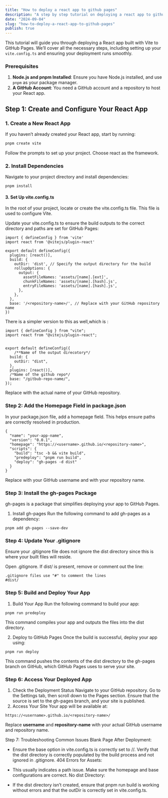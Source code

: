 ```yaml
---
title: "How to deploy a react app to github pages"
description: "A step by step tutorial on deploying a react app to github pages"
date: "2024-09-04"
slug: "how-to-deploy-a-react-app-to-github-pages"
publish: true
---
```


This tutorial will guide you through deploying a React app built with Vite to GitHub Pages. We’ll cover all the necessary steps,
including setting up your `vite.config.ts` and ensuring your deployment runs smoothly.

### Prerequisites

1. **Node.js and pnpm Installed**: Ensure you have Node.js installed, and use `pnpm` as your package manager.
2. **A GitHub Account**: You need a GitHub account and a repository to host your React app.

## Step 1: Create and Configure Your React App

### 1. Create a New React App

If you haven’t already created your React app, start by running:

```bash
pnpm create vite
```

Follow the prompts to set up your project. Choose react as the framework.

### 2. Install Dependencies

Navigate to your project directory and install dependencies:

```
pnpm install
```

#### 3. Set Up vite.config.ts

In the root of your project, locate or create the vite.config.ts file. This file is used to configure Vite.

Update your vite.config.ts to ensure the build outputs to the correct directory and paths are set for GitHub Pages:

```
import { defineConfig } from 'vite'
import react from '@vitejs/plugin-react'

export default defineConfig({
  plugins: [react()],
  build: {
    outDir: 'dist', // Specify the output directory for the build
    rollupOptions: {
      output: {
        assetFileNames: 'assets/[name].[ext]',
        chunkFileNames: 'assets/[name].[hash].js',
        entryFileNames: 'assets/[name].[hash].js',
      },
    },
  },
  base: '/<repository-name>/', // Replace with your GitHub repository name
})

```

There is a simpler version to this as well,which is :

```
import { defineConfig } from "vite";
import react from "@vitejs/plugin-react";


export default defineConfig({
    /**Name of the output direcotory*/
  build: {
    outDir: "dist",
  },
  plugins: [react()],
  /*Name of the github repo*/
  base: "/gitbub-repo-name/",
});

```

Replace <repository-name> with the actual name of your GitHub repository.

### Step 2: Add the Homepage Field in package.json

In your package.json file, add a homepage field. This helps ensure paths are correctly resolved in production.

```
{
  "name": "your-app-name",
  "version": "0.0.1",
  "homepage": "https://<username>.github.io/<repository-name>",
  "scripts": {
    "build": "tsc -b && vite build",
    "predeploy": "pnpm run build",
    "deploy": "gh-pages -d dist"
  }
}

```

Replace <username> with your GitHub username and <repository-name> with your repository name.

### Step 3: Install the gh-pages Package

gh-pages is a package that simplifies deploying your app to GitHub Pages.

1. Install gh-pages
   Run the following command to add gh-pages as a dependency:

```
pnpm add gh-pages --save-dev
```

### Step 4: Update Your .gitignore

Ensure your .gitignore file does not ignore the dist directory since this is where your built files will reside.

Open .gitignore.
If dist/ is present, remove or comment out the line:

```
.gitignore files use "#" to comment the lines
#dist/
```

### Step 5: Build and Deploy Your App

1. Build Your App
   Run the following command to build your app:

```
pnpm run predeploy
```

This command compiles your app and outputs the files into the dist directory.

2. Deploy to GitHub Pages
   Once the build is successful, deploy your app using:

```
pnpm run deploy
```

This command pushes the contents of the dist directory to the gh-pages branch on GitHub, which GitHub Pages uses to serve your site.

### Step 6: Access Your Deployed App

1. Check the Deployment Status
   Navigate to your GitHub repository.
   Go to the Settings tab, then scroll down to the Pages section.
   Ensure that the source is set to the gh-pages branch, and your site is published.
2. Access Your Site
   Your app will be available at:

```
https://<username>.github.io/<repository-name>/
```

Replace **username** and **repository-name** with your actual GitHub username and repository name.

Step 7: Troubleshooting Common Issues
Blank Page After Deployment:

- Ensure the base option in vite.config.ts is correctly set to /<repository-name>/.
  Verify that the dist directory is correctly populated by the build process and not ignored in .gitignore.
  404 Errors for Assets:

- This usually indicates a path issue. Make sure the homepage and base configurations are correct.
  No dist Directory:

- If the dist directory isn’t created, ensure that pnpm run build is working without errors and that the outDir is correctly set in vite.config.ts.
